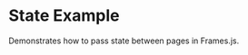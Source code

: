 
# State Example

<StackblitzLink
  entrypointFile="app/examples/new-api-state/page.tsx"
  browserPath="/examples/new-api-state"
/>

Demonstrates how to pass state between pages in Frames.js.
